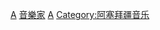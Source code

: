 {{Commonscat|Musicians from Azerbaijan}}

[[Category:各國音樂家|A]]
[[Category:各職業阿塞拜疆人|音樂家]]
[[Category:歐洲音樂家|A]]
[[Category:阿塞拜疆音乐|Category:阿塞拜疆音乐]]